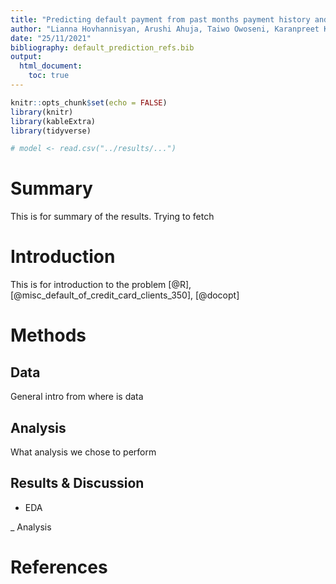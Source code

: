 ```yaml
---
title: "Predicting default payment from past months payment history and client characteristics"
author: "Lianna Hovhannisyan, Arushi Ahuja, Taiwo Owoseni, Karanpreet Kaur"
date: "25/11/2021"
bibliography: default_prediction_refs.bib
output:
  html_document:
    toc: true
---
```


```r
knitr::opts_chunk$set(echo = FALSE)
library(knitr)
library(kableExtra)
library(tidyverse)
```


```r
# model <- read.csv("../results/...")
```

# Summary

This is for summary of the results. Trying to fetch

# Introduction

This is for introduction to the problem [@R], [@misc_default_of_credit_card_clients_350], [@docopt]

# Methods

## Data 

General intro from where is data

## Analysis

What analysis we chose to perform 

## Results & Discussion

- EDA 

_ Analysis

# References
